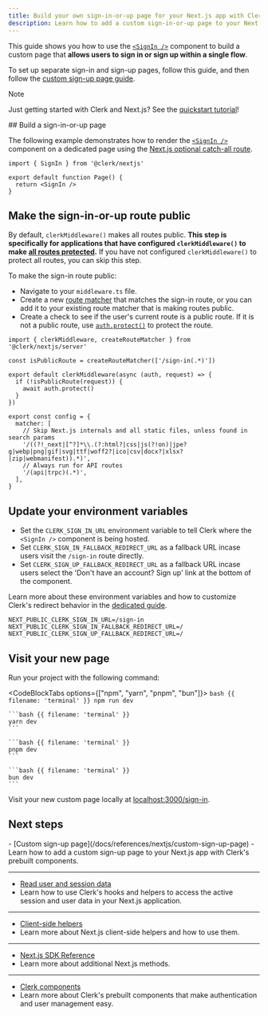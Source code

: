 ```yaml
---
title: Build your own sign-in-or-up page for your Next.js app with Clerk
description: Learn how to add a custom sign-in-or-up page to your Next.js app with Clerk's prebuilt components.
---
```


This guide shows you how to use the [`<SignIn />`](/docs/components/authentication/sign-in) component to build a custom page that **allows users to sign in or sign up within a single flow**.

To set up separate sign-in and sign-up pages, follow this guide, and then follow the [custom sign-up page guide](/docs/references/nextjs/custom-sign-up-page).

> [!NOTE]
> Just getting started with Clerk and Next.js? See the [quickstart tutorial](/docs/quickstarts/nextjs)!

<Steps>
  ## Build a sign-in-or-up page

  The following example demonstrates how to render the [`<SignIn />`](/docs/components/authentication/sign-in) component on a dedicated page using the [Next.js optional catch-all route](https://nextjs.org/docs/pages/building-your-application/routing/dynamic-routes#catch-all-segments).

  ```tsx {{ filename: 'app/sign-in/[[...sign-in]]/page.tsx' }}
  import { SignIn } from '@clerk/nextjs'

  export default function Page() {
    return <SignIn />
  }
  ```

  ## Make the sign-in-or-up route public

  By default, `clerkMiddleware()` makes all routes public. **This step is specifically for applications that have configured `clerkMiddleware()` to make [all routes protected](/docs/references/nextjs/clerk-middleware#protect-all-routes).** If you have not configured `clerkMiddleware()` to protect all routes, you can skip this step.

  To make the sign-in route public:

  - Navigate to your `middleware.ts` file.
  - Create a new [route matcher](/docs/references/nextjs/clerk-middleware#create-route-matcher) that matches the sign-in route, or you can add it to your existing route matcher that is making routes public.
  - Create a check to see if the user's current route is a public route. If it is not a public route, use [`auth.protect()`](/docs/references/nextjs/auth#protect) to protect the route.

  ```tsx {{ filename: 'middleware.ts' }}
  import { clerkMiddleware, createRouteMatcher } from '@clerk/nextjs/server'

  const isPublicRoute = createRouteMatcher(['/sign-in(.*)'])

  export default clerkMiddleware(async (auth, request) => {
    if (!isPublicRoute(request)) {
      await auth.protect()
    }
  })

  export const config = {
    matcher: [
      // Skip Next.js internals and all static files, unless found in search params
      '/((?!_next|[^?]*\\.(?:html?|css|js(?!on)|jpe?g|webp|png|gif|svg|ttf|woff2?|ico|csv|docx?|xlsx?|zip|webmanifest)).*)',
      // Always run for API routes
      '/(api|trpc)(.*)',
    ],
  }
  ```

  ## Update your environment variables

  - Set the `CLERK_SIGN_IN_URL` environment variable to tell Clerk where the `<SignIn />` component is being hosted.
  - Set `CLERK_SIGN_IN_FALLBACK_REDIRECT_URL` as a fallback URL incase users visit the `/sign-in` route directly.
  - Set `CLERK_SIGN_UP_FALLBACK_REDIRECT_URL` as a fallback URL incase users select the 'Don't have an account? Sign up' link at the bottom of the component.

  Learn more about these environment variables and how to customize Clerk's redirect behavior in the [dedicated guide](/docs/guides/custom-redirects).

  ```env {{ filename: '.env' }}
  NEXT_PUBLIC_CLERK_SIGN_IN_URL=/sign-in
  NEXT_PUBLIC_CLERK_SIGN_IN_FALLBACK_REDIRECT_URL=/
  NEXT_PUBLIC_CLERK_SIGN_UP_FALLBACK_REDIRECT_URL=/
  ```

  ## Visit your new page

  Run your project with the following command:

  <CodeBlockTabs options={["npm", "yarn", "pnpm", "bun"]}>
    ```bash {{ filename: 'terminal' }}
    npm run dev
    ```

    ```bash {{ filename: 'terminal' }}
    yarn dev
    ```

    ```bash {{ filename: 'terminal' }}
    pnpm dev
    ```

    ```bash {{ filename: 'terminal' }}
    bun dev
    ```
  </CodeBlockTabs>

  Visit your new custom page locally at [localhost:3000/sign-in](http://localhost:3000/sign-in).
</Steps>

## Next steps

<Cards>
  - [Custom sign-up page](/docs/references/nextjs/custom-sign-up-page)
  - Learn how to add a custom sign-up page to your Next.js app with Clerk's prebuilt components.

  ---

  - [Read user and session data](/docs/references/nextjs/read-session-data)
  - Learn how to use Clerk's hooks and helpers to access the active session and user data in your Next.js application.

  ---

  - [Client-side helpers](/docs/references/nextjs/overview#client-side-helpers)
  - Learn more about Next.js client-side helpers and how to use them.

  ---

  - [Next.js SDK Reference](/docs/references/nextjs/overview)
  - Learn more about additional Next.js methods.

  ---

  - [Clerk components](/docs/components/overview)
  - Learn more about Clerk's prebuilt components that make authentication and user management easy.
</Cards>
